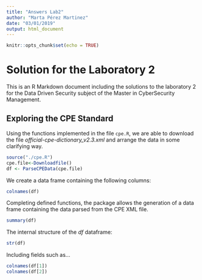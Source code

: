 ```yaml
---
title: "Answers Lab2"
author: "Marta Pérez Martinez"
date: "03/01/2019"
output: html_document
---
```


```r
knitr::opts_chunk$set(echo = TRUE)
```

# Solution for the Laboratory 2

This is an R Markdown document including the solutions to the laboratory 2 for the Data Driven Security subject of the Master in CyberSecurity Management.

## Exploring the CPE Standard

Using the functions implemented in the file `cpe.R`, we are able to download the file *official-cpe-dictionary_v2.3.xml* and arrange the data in some clarifying way.

```r
source("./cpe.R")
cpe.file<-Downloadfile()
df <- ParseCPEData(cpe.file)
```

We create a data frame containing the following columns:

```r
colnames(df)
```


Completing defined functions, the package allows the generation of a data frame containing the data parsed from the CPE XML file.

```r
summary(df)
```

The internal structure of the *df* dataframe:

```r
str(df)

```


Including fields such as...

```r
colnames(df[1])
colnames(df[2])

```
